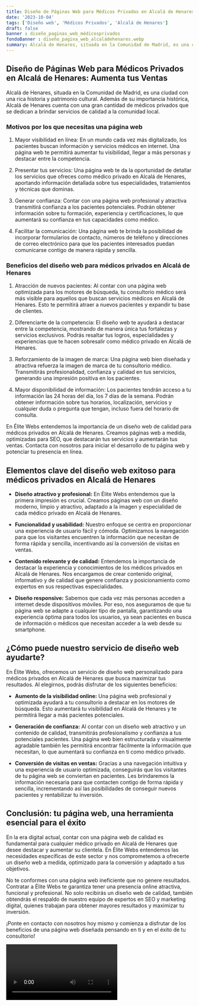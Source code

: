 ```yaml
---
title: Diseño de Páginas Web para Médicos Privados en Alcalá de Henares
date: '2023-10-04'
tags: ['Diseño web', 'Médicos Privados', 'Alcalá de Henares']
draft: false
banner : diseño_paginas_web_médicosprivados
fondoBanner : diseño_pagina_web_alcaládehenares.webp
summary: Alcalá de Henares, situada en la Comunidad de Madrid, es una ciudad con una rica historia y patrimonio cultural. Además de su importancia histórica, Alcalá de Henares cuenta con una gran cantidad de médicos privados que se dedican a brindar servicios de calidad a la comunidad local.
---
```


## Diseño de Páginas Web para Médicos Privados en Alcalá de Henares: Aumenta tus Ventas

Alcalá de Henares, situada en la Comunidad de Madrid, es una ciudad con una rica historia y patrimonio cultural. Además de su importancia histórica, Alcalá de Henares cuenta con una gran cantidad de médicos privados que se dedican a brindar servicios de calidad a la comunidad local.

### Motivos por los que necesitas una página web

1. Mayor visibilidad en línea: En un mundo cada vez más digitalizado, los pacientes buscan información y servicios médicos en internet. Una página web te permitirá aumentar tu visibilidad, llegar a más personas y destacar entre la competencia.

2. Presentar tus servicios: Una página web te da la oportunidad de detallar los servicios que ofreces como médico privado en Alcalá de Henares, aportando información detallada sobre tus especialidades, tratamientos y técnicas que dominas.

3. Generar confianza: Contar con una página web profesional y atractiva transmitirá confianza a los pacientes potenciales. Podrán obtener información sobre tu formación, experiencia y certificaciones, lo que aumentará su confianza en tus capacidades como médico.

4. Facilitar la comunicación: Una página web te brinda la posibilidad de incorporar formularios de contacto, números de teléfono y direcciones de correo electrónico para que los pacientes interesados puedan comunicarse contigo de manera rápida y sencilla.

### Beneficios del diseño web para médicos privados en Alcalá de Henares

1. Atracción de nuevos pacientes: Al contar con una página web optimizada para los motores de búsqueda, tu consultorio médico será más visible para aquellos que buscan servicios médicos en Alcalá de Henares. Esto te permitirá atraer a nuevos pacientes y expandir tu base de clientes.

2. Diferenciarte de la competencia: El diseño web te ayudará a destacar entre la competencia, mostrando de manera única tus fortalezas y servicios exclusivos. Podrás resaltar tus logros, especialidades y experiencias que te hacen sobresalir como médico privado en Alcalá de Henares.

3. Reforzamiento de la imagen de marca: Una página web bien diseñada y atractiva refuerza la imagen de marca de tu consultorio médico. Transmitirás profesionalidad, confianza y calidad en tus servicios, generando una impresión positiva en los pacientes.

4. Mayor disponibilidad de información: Los pacientes tendrán acceso a tu información las 24 horas del día, los 7 días de la semana. Podrán obtener información sobre tus horarios, localización, servicios y cualquier duda o pregunta que tengan, incluso fuera del horario de consulta.

En Élite Webs entendemos la importancia de un diseño web de calidad para médicos privados en Alcalá de Henares. Creamos páginas web a medida, optimizadas para SEO, que destacarán tus servicios y aumentarán tus ventas. Contacta con nosotros para iniciar el desarrollo de tu página web y potenciar tu presencia en línea.

<GifSeo />

<Cta />

## Elementos clave del diseño web exitoso para médicos privados en Alcalá de Henares

- **Diseño atractivo y profesional:** En Élite Webs entendemos que la primera impresión es crucial. Creamos páginas web con un diseño moderno, limpio y atractivo, adaptado a la imagen y especialidad de cada médico privado en Alcalá de Henares.

- **Funcionalidad y usabilidad:** Nuestro enfoque se centra en proporcionar una experiencia de usuario fácil y cómoda. Optimizamos la navegación para que los visitantes encuentren la información que necesitan de forma rápida y sencilla, incentivando así la conversión de visitas en ventas.

- **Contenido relevante y de calidad:** Entendemos la importancia de destacar la experiencia y conocimientos de los médicos privados en Alcalá de Henares. Nos encargamos de crear contenido original, informativo y de calidad que genere confianza y posicionamiento como expertos en sus respectivas especialidades.

- **Diseño responsive:** Sabemos que cada vez más personas acceden a internet desde dispositivos móviles. Por eso, nos aseguramos de que tu página web se adapte a cualquier tipo de pantalla, garantizando una experiencia óptima para todos los usuarios, ya sean pacientes en busca de información o médicos que necesitan acceder a la web desde su smartphone.

## ¿Cómo puede nuestro servicio de diseño web ayudarte?

En Élite Webs, ofrecemos un servicio de diseño web personalizado para médicos privados en Alcalá de Henares que busca maximizar tus resultados. Al elegirnos, podrás disfrutar de los siguientes beneficios:

- **Aumento de la visibilidad online:** Una página web profesional y optimizada ayudará a tu consultorio a destacar en los motores de búsqueda. Esto aumentará tu visibilidad en Alcalá de Henares y te permitirá llegar a más pacientes potenciales.

- **Generación de confianza:** Al contar con un diseño web atractivo y un contenido de calidad, transmitirás profesionalismo y confianza a tus potenciales pacientes. Una página web bien estructurada y visualmente agradable también les permitirá encontrar fácilmente la información que necesitan, lo que aumentará su confianza en ti como médico privado.

- **Conversión de visitas en ventas:** Gracias a una navegación intuitiva y una experiencia de usuario optimizada, conseguirás que los visitantes de tu página web se conviertan en pacientes. Les brindaremos la información necesaria para que contacten contigo de forma rápida y sencilla, incrementando así las posibilidades de conseguir nuevos pacientes y rentabilizar tu inversión.

## Conclusión: tu página web, una herramienta esencial para el éxito

En la era digital actual, contar con una página web de calidad es fundamental para cualquier médico privado en Alcalá de Henares que desee destacar y aumentar su clientela. En Élite Webs entendemos las necesidades específicas de este sector y nos comprometemos a ofrecerte un diseño web a medida, optimizado para la conversión y adaptado a tus objetivos.

No te conformes con una página web ineficiente que no genere resultados. Contratar a Élite Webs te garantiza tener una presencia online atractiva, funcional y profesional. No solo recibirás un diseño web de calidad, también obtendrás el respaldo de nuestro equipo de expertos en SEO y marketing digital, quienes trabajan para obtener mayores resultados y maximizar tu inversión.

¡Ponte en contacto con nosotros hoy mismo y comienza a disfrutar de los beneficios de una página web diseñada pensando en ti y en el éxito de tu consultorio!

<Video />

<CtaBot job='Médicos Privados' city='Alcalá de Henares'/>

<Gmaps query='Alcalá de Henares+españa+maps' />